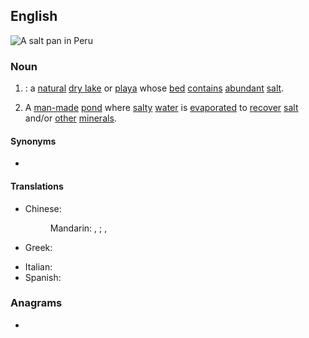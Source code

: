 {{also|saltpan}}
==English==
[[Image:Salineras de Maras, Maras, Perú, 2015-07-30, DD 03-07 PAN.JPG|thumb|right|A salt pan in Peru]]
{{wikipedia}}
===Noun===
{{en-noun}}

# {{syn of|salt flat|lang=en|nodot=a}}: a [[natural]] [[dry lake]] or [[playa]] whose [[bed]] [[contain]]s [[abundant]] [[salt]].
# A [[man-made]] [[pond]] where [[salty]] [[water]] is [[evaporate]]d to [[recover]] [[salt]] and/or [[other]] [[mineral]]s.

====Synonyms====
* {{sense|evaporation pond}} {{l|en|pan}}

====Translations====
{{trans-top|A man-made pond where salty water is evaporated}}
* Chinese:
*: Mandarin: {{t+|cmn|鹽池|sc=Hani}}, {{t+|cmn|盐池|tr=yánchí|sc=Hani}}; {{t|cmn|鹽田|sc=Hani}}, {{t+|cmn|盐田|tr=yántián|sc=Hani}}
* Greek: {{t+|el|αλυκή|f}}
{{trans-mid}}
* Italian: {{t+|it|salina|f}}
* Spanish: {{t|es|salinera|f}}
{{trans-bottom}}

===Anagrams===
* {{anagrams|en|a=aalnpst|Patlans|platans}}